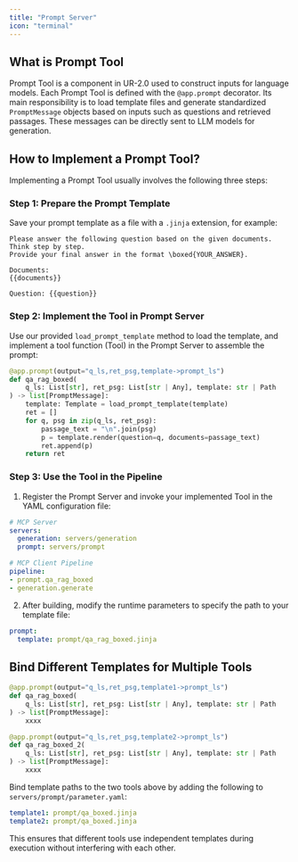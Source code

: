 ```yaml
---
title: "Prompt Server"
icon: "terminal"
---
```


## What is Prompt Tool

Prompt Tool is a component in UR-2.0 used to construct inputs for language models. Each Prompt Tool is defined with the `@app.prompt` decorator. Its main responsibility is to load template files and generate standardized `PromptMessage` objects based on inputs such as questions and retrieved passages. These messages can be directly sent to LLM models for generation.

## How to Implement a Prompt Tool?

Implementing a Prompt Tool usually involves the following three steps:

### Step 1: Prepare the Prompt Template

Save your prompt template as a file with a `.jinja` extension, for example:

```jinja prompt/qa_rag_boxed.jinja icon="/images/jinja.svg"
Please answer the following question based on the given documents.
Think step by step.
Provide your final answer in the format \boxed{YOUR_ANSWER}.

Documents:
{{documents}}

Question: {{question}}
```

### Step 2: Implement the Tool in Prompt Server

Use our provided `load_prompt_template` method to load the template, and implement a tool function (Tool) in the Prompt Server to assemble the prompt:

```python servers/prompt/src/prompt.py icon="python"
@app.prompt(output="q_ls,ret_psg,template->prompt_ls")
def qa_rag_boxed(
    q_ls: List[str], ret_psg: List[str | Any], template: str | Path
) -> list[PromptMessage]:
    template: Template = load_prompt_template(template)
    ret = []
    for q, psg in zip(q_ls, ret_psg):
        passage_text = "\n".join(psg)
        p = template.render(question=q, documents=passage_text)
        ret.append(p)
    return ret
```

### Step 3: Use the Tool in the Pipeline

1. Register the Prompt Server and invoke your implemented Tool in the YAML configuration file:

```yaml servers/prompt/parameter.yaml icon="/images/yaml.svg"
# MCP Server
servers:
  generation: servers/generation
  prompt: servers/prompt

# MCP Client Pipeline
pipeline:
- prompt.qa_rag_boxed
- generation.generate
```

2. After building, modify the runtime parameters to specify the path to your template file:

```yaml servers/prompt/parameter.yaml icon="/images/yaml.svg"
prompt:
  template: prompt/qa_rag_boxed.jinja
```

## Bind Different Templates for Multiple Tools

```python servers/prompt/src/prompt.py icon="python"
@app.prompt(output="q_ls,ret_psg,template1->prompt_ls")
def qa_rag_boxed(
    q_ls: List[str], ret_psg: List[str | Any], template: str | Path
) -> list[PromptMessage]:
    xxxx

@app.prompt(output="q_ls,ret_psg,template2->prompt_ls")
def qa_rag_boxed_2(
    q_ls: List[str], ret_psg: List[str | Any], template: str | Path
) -> list[PromptMessage]:
    xxxx
```
Bind template paths to the two tools above by adding the following to `servers/prompt/parameter.yaml`:

```yaml servers/prompt/parameter.yaml icon="/images/yaml.svg"
template1: prompt/qa_boxed.jinja
template2: prompt/qa_boxed.jinja
```

This ensures that different tools use independent templates during execution without interfering with each other.